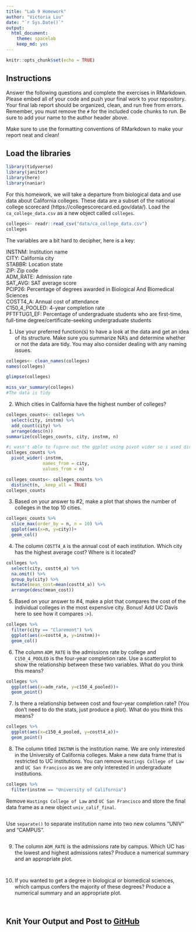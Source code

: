 ```yaml
---
title: "Lab 9 Homework"
author: "Victoria Liu"
date: "`r Sys.Date()`"
output:
  html_document: 
    theme: spacelab
    keep_md: yes
---
```


```r
knitr::opts_chunk$set(echo = TRUE)
```

## Instructions
Answer the following questions and complete the exercises in RMarkdown. Please embed all of your code and push your final work to your repository. Your final lab report should be organized, clean, and run free from errors. Remember, you must remove the `#` for the included code chunks to run. Be sure to add your name to the author header above.  

Make sure to use the formatting conventions of RMarkdown to make your report neat and clean!  

## Load the libraries
```r
library(tidyverse)
library(janitor)
library(here)
library(naniar)
``` 

For this homework, we will take a departure from biological data and use data about California colleges. These data are a subset of the national college scorecard (https://collegescorecard.ed.gov/data/). Load the `ca_college_data.csv` as a new object called `colleges`.
```r
colleges<- readr::read_csv("data/ca_college_data.csv")
colleges
```

The variables are a bit hard to decipher, here is a key:  

INSTNM: Institution name  
CITY: California city  
STABBR: Location state  
ZIP: Zip code  
ADM_RATE: Admission rate  
SAT_AVG: SAT average score  
PCIP26: Percentage of degrees awarded in Biological And Biomedical Sciences  
COSTT4_A: Annual cost of attendance  
C150_4_POOLED: 4-year completion rate  
PFTFTUG1_EF: Percentage of undergraduate students who are first-time, full-time degree/certificate-seeking undergraduate students  

1. Use your preferred function(s) to have a look at the data and get an idea of its structure. Make sure you summarize NA's and determine whether or not the data are tidy. You may also consider dealing with any naming issues.
```r
colleges<- clean_names(colleges)
names(colleges)
```

```r
glimpse(colleges)
```

```r
miss_var_summary(colleges)
#The data is tidy
```

2. Which cities in California have the highest number of colleges?
```r
colleges_counts<- colleges %>%
  select(city, instnm) %>%
  add_count(city) %>%
  arrange(desc(n))
summarize(colleges_counts, city, instnm, n)
```
```r
#i wasn't able to figure out the ggplot using pivot wider so i used distinct
colleges_counts %>%
  pivot_wider(-instnm,
              names_from = city,
              values_from = n)
```

```r
colleges_counts<- colleges_counts %>%
  distinct(n, .keep_all = TRUE)
colleges_counts
```

3. Based on your answer to #2, make a plot that shows the number of colleges in the top 10 cities.
```r
colleges_counts %>%
  slice_max(order_by = n, n = 10) %>%
  ggplot(aes(x=n, y=city))+
  geom_col()
```

4. The column `COSTT4_A` is the annual cost of each institution. Which city has the highest average cost? Where is it located?
```r
colleges %>%
  select(city, costt4_a) %>%
  na.omit() %>%
  group_by(city) %>%
  mutate(mean_cost=mean(costt4_a)) %>%
  arrange(desc(mean_cost)) 
```

5. Based on your answer to #4, make a plot that compares the cost of the individual colleges in the most expensive city. Bonus! Add UC Davis here to see how it compares :>).
```r
colleges %>%
  filter(city == "Claremont") %>%
  ggplot(aes(x=costt4_a, y=instnm))+
  geom_col()
```

6. The column `ADM_RATE` is the admissions rate by college and `C150_4_POOLED` is the four-year completion rate. Use a scatterplot to show the relationship between these two variables. What do you think this means?
```r
colleges %>%
  ggplot(aes(x=adm_rate, y=c150_4_pooled))+
  geom_point()
```

7. Is there a relationship between cost and four-year completion rate? (You don't need to do the stats, just produce a plot). What do you think this means?
```r
colleges %>%
  ggplot(aes(x=c150_4_pooled, y=costt4_a))+
  geom_point()
```

8. The column titled `INSTNM` is the institution name. We are only interested in the University of California colleges. Make a new data frame that is restricted to UC institutions. You can remove `Hastings College of Law` and `UC San Francisco` as we are only interested in undergraduate institutions.
```r
colleges %>%
  filter(instnm == "University of California")
```

Remove `Hastings College of Law` and `UC San Francisco` and store the final data frame as a new object `univ_calif_final`.
```r

```

Use `separate()` to separate institution name into two new columns "UNIV" and "CAMPUS".
```r

```

9. The column `ADM_RATE` is the admissions rate by campus. Which UC has the lowest and highest admissions rates? Produce a numerical summary and an appropriate plot.
```r

```

```r

```

10. If you wanted to get a degree in biological or biomedical sciences, which campus confers the majority of these degrees? Produce a numerical summary and an appropriate plot.
```r

```

```r

```

## Knit Your Output and Post to [GitHub](https://github.com/FRS417-DataScienceBiologists)